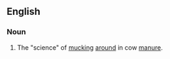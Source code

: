 ==English==

===Noun===
{{en-noun|-}}

# {{label|en|humorous|agriculture|_|slang}} The "science" of [[muck]]ing [[around]] in cow [[manure]].